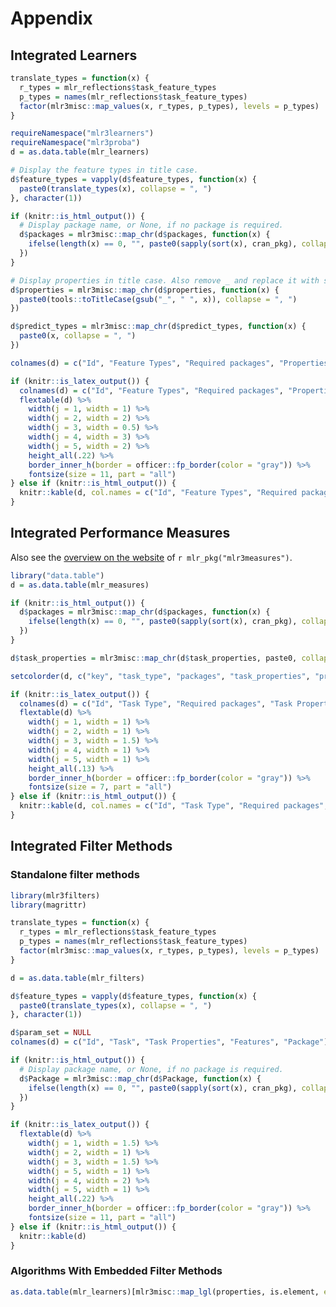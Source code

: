 # Appendix {#appendix}

## Integrated Learners {#list-learners}

```r
translate_types = function(x) {
  r_types = mlr_reflections$task_feature_types
  p_types = names(mlr_reflections$task_feature_types)
  factor(mlr3misc::map_values(x, r_types, p_types), levels = p_types)
}

requireNamespace("mlr3learners")
requireNamespace("mlr3proba")
d = as.data.table(mlr_learners)

# Display the feature types in title case.
d$feature_types = vapply(d$feature_types, function(x) {
  paste0(translate_types(x), collapse = ", ")
}, character(1))

if (knitr::is_html_output()) {
  # Display package name, or None, if no package is required.
  d$packages = mlr3misc::map_chr(d$packages, function(x) {
    ifelse(length(x) == 0, "", paste0(sapply(sort(x), cran_pkg), collapse = ", "))
  })
}

# Display properties in title case. Also remove _ and replace it with space.
d$properties = mlr3misc::map_chr(d$properties, function(x) {
  paste0(tools::toTitleCase(gsub("_", " ", x)), collapse = ", ")
})

d$predict_types = mlr3misc::map_chr(d$predict_types, function(x) {
  paste0(x, collapse = ", ")
})

colnames(d) = c("Id", "Feature Types", "Required packages", "Properties", "Predict Types")

if (knitr::is_latex_output()) {
  colnames(d) = c("Id", "Feature Types", "Required packages", "Properties", "Predict Types")
  flextable(d) %>%
    width(j = 1, width = 1) %>%
    width(j = 2, width = 2) %>%
    width(j = 3, width = 0.5) %>%
    width(j = 4, width = 3) %>%
    width(j = 5, width = 2) %>%
    height_all(.22) %>%
    border_inner_h(border = officer::fp_border(color = "gray")) %>%
    fontsize(size = 11, part = "all")
} else if (knitr::is_html_output()) {
  knitr::kable(d, col.names = c("Id", "Feature Types", "Required packages", "Properties", "Predict Types"))
}
```

## Integrated Performance Measures {#list-measures}

Also see the [overview on the website](https://mlr3measures.mlr-org.com/reference/) of `r mlr_pkg("mlr3measures")`.

```r
library("data.table")
d = as.data.table(mlr_measures)

if (knitr::is_html_output()) {
  d$packages = mlr3misc::map_chr(d$packages, function(x) {
    ifelse(length(x) == 0, "", paste0(sapply(sort(x), cran_pkg), collapse = ", "))
  })
}

d$task_properties = mlr3misc::map_chr(d$task_properties, paste0, collapse = ", ")

setcolorder(d, c("key", "task_type", "packages", "task_properties", "predict_type"))

if (knitr::is_latex_output()) {
  colnames(d) = c("Id", "Task Type", "Required packages", "Task Properties", "Predict Type")
  flextable(d) %>%
    width(j = 1, width = 1) %>%
    width(j = 2, width = 1) %>%
    width(j = 3, width = 1.5) %>%
    width(j = 4, width = 1) %>%
    width(j = 5, width = 1) %>%
    height_all(.13) %>%
    border_inner_h(border = officer::fp_border(color = "gray")) %>%
    fontsize(size = 7, part = "all")
} else if (knitr::is_html_output()) {
  knitr::kable(d, col.names = c("Id", "Task Type", "Required packages", "Task Properties", "Predict Type"))
}
```

## Integrated Filter Methods {#list-filters}

### Standalone filter methods {#fs-filter-list}

```r
library(mlr3filters)
library(magrittr)

translate_types = function(x) {
  r_types = mlr_reflections$task_feature_types
  p_types = names(mlr_reflections$task_feature_types)
  factor(mlr3misc::map_values(x, r_types, p_types), levels = p_types)
}

d = as.data.table(mlr_filters)

d$feature_types = vapply(d$feature_types, function(x) {
  paste0(translate_types(x), collapse = ", ")
}, character(1))

d$param_set = NULL
colnames(d) = c("Id", "Task", "Task Properties", "Features", "Package")

if (knitr::is_html_output()) {
  # Display package name, or None, if no package is required.
  d$Package = mlr3misc::map_chr(d$Package, function(x) {
    ifelse(length(x) == 0, "", paste0(sapply(sort(x), cran_pkg), collapse = ", "))
  })
}

if (knitr::is_latex_output()) {
  flextable(d) %>%
    width(j = 1, width = 1.5) %>%
    width(j = 2, width = 1) %>%
    width(j = 3, width = 1.5) %>%
    width(j = 5, width = 1) %>%
    width(j = 4, width = 2) %>%
    width(j = 5, width = 1) %>%
    height_all(.22) %>%
    border_inner_h(border = officer::fp_border(color = "gray")) %>%
    fontsize(size = 11, part = "all")
} else if (knitr::is_html_output()) {
  knitr::kable(d)
}
```

### Algorithms With Embedded Filter Methods {#fs-filter-embedded-list}

```r
as.data.table(mlr_learners)[mlr3misc::map_lgl(properties, is.element, el = "importance"), key]
```

